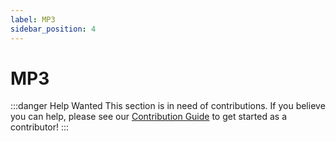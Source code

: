 ```yaml
---
label: MP3
sidebar_position: 4
---
```


# MP3

:::danger Help Wanted
This section is in need of contributions. If you believe you can help, please see our [Contribution Guide](../contribution-guide.mdx) to get started as a contributor!
:::

